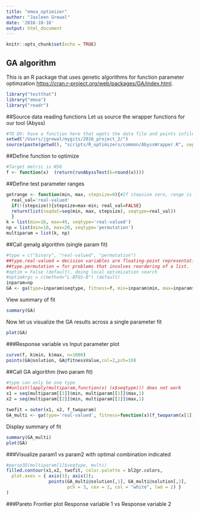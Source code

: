 ```yaml
---
title: "emoa_optimizer"
author: "Jasleen Grewal"
date: '2016-10-16'
output: html_document
---
```


```r
knitr::opts_chunk$set(echo = TRUE)
```

## GA algorithm
This is an R package that uses genetic algorithms for function parameter optimzation <https://cran.r-project.org/web/packages/GA/index.html>.

```r
library("testthat")
library("emoa")
library("readr")
```

##Source data reading functions 
Let us source the wrapper functions for our tool (Abyss)

```r
#TO DO: have a function here that wgets the data file and points infile var to downloaded file
setwd("/Users/jgrewal/mygits/2016_project_2/")
source(paste(getwd(), "scripts/R_optimizers/common/AbyssWrapper.R", sep="/"))
```

##Define function to optimize
```r
#Target metric is N50
f <- function(x)  (return(runAbyssTest(k=round(x))))
```

##Define test parameter ranges
```r
getrange <- function(min, max, stepsize=0){#If stepsize zero, range is continuous
  real_val='real-valued'
  if(!(stepsize)){stepsize=max-min; real_val=FALSE}
  return(list(seqdat=seq(min, max, stepsize), seqtype=real_val))
  }
k = list(min=16, max=49, seqtype='real-valued')
np = list(min=10, max=20, seqtype='permutation')
multiparam = list(k, np)
```

##Call genalg algorithm (single param fit)
```r
#type = c("binary", "real-valued", "permutation")
##type.real-valued = decision variables are floating-point representations of real numbers. 
##type.permutation = for problems that involves reordering of a list.
#optim = False (default), doing local optimization search
#optimArgs = c(method="L-BFGS-B") (default) 
inparam=np
GA <- ga(type=inparam$seqtype, fitness=f, min=inparam$min, max=inparam$max, monitor=TRUE)
```
View summary of fit
```r
summary(GA)
```
Now let us visualize the GA results across a single parameter fit
```r
plot(GA)
```

###Response variable vs Input parameter plot
```r
curve(f, k$min, k$max, n=1000)
points(GA@solution, GA@fitnessValue,col=2,pch=19)
```

##Call GA algorithm (two param fit)
```r
#type can only be one type 
##unlist(lapply(multiparam,function(x) (x$seqtype))) does not work
x1 = seq(multiparam[[1]]$min, multiparam[[1]]$max,1)
x2 = seq(multiparam[[2]]$min, multiparam[[2]]$max,1)

twofit = outer(x1, x2, f_twoparam)
GA_multi <- ga(type='real-valued', fitness=function(x)(f_twoparam(x[1],x[2])), min=unlist(lapply(multiparam,function(x) (x$min))), max=unlist(lapply(multiparam,function(x) (x$max))), monitor=TRUE)
```
Display summary of fit
```r
summary(GA_multi)
plot(GA)
```

###Visualize param1 vs param2 with optimal combination indicated
```r
#persp3D(multiparam[1]$seqtype, multi)
filled.contour(x1,x2, twofit, color.palette = bl2gr.colors, 
  plot.axes = { axis(1); axis(2); 
                points(GA_multi@solution[,1], GA_multi@solution[,2], 
                       pch = 3, cex = 2, col = "white", lwd = 2) }
)
```

###Pareto Frontier plot 
Response variable 1 vs Response variable 2
```r

```
